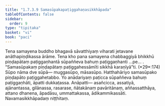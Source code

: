 ```yaml
---
title: "1.7.3.9 Samasūpakapaṭiggahaṇasikkhāpada"
tableOfContents: false
sidebar:
  order: 9
type: "tipitaka"
basket: "vi"
book: "paci"
---
```



<DynamicBreadcrumb />

<Division number="604" book="paci" e="ch" v="2" p="249">

<Paragraph number="1825" book="paci">
Tena samayena buddho bhagavā sāvatthiyaṃ viharati jetavane anāthapiṇḍikassa ārāme. Tena kho pana samayena chabbaggiyā bhikkhū piṇḍapātaṃ paṭiggaṇhantā sūpaññeva bahuṃ paṭiggaṇhanti …pe… .
</Paragraph>

<Paragraph number="1826" book="paci">
<Emphasis>“Samasūpakaṃ piṇḍapātaṃ paṭiggahessāmīti sikkhā karaṇīyā”</Emphasis>ti. (*29*:<Emphasis>174</Emphasis>)
</Paragraph>

<Paragraph number="1827" book="paci">
<Emphasis>Sūpo</Emphasis> nāma dve sūpā— muggasūpo, māsasūpo. Hatthahāriyo samasūpako piṇḍapāto paṭiggahetabbo. Yo anādariyaṃ paṭicca sūpaññeva bahuṃ paṭiggaṇhāti, āpatti dukkaṭassa.
</Paragraph>

<Paragraph number="1828" book="paci">
Anāpatti— asañcicca, assatiyā, ajānantassa, gilānassa, rasarase, ñātakānaṃ pavāritānaṃ, aññassatthāya, attano dhanena, āpadāsu, ummattakassa, ādikammikassāti.

</Paragraph>
</Division>

<Paragraph number="1829" type="center" book="paci">
Navamasikkhāpadaṃ niṭṭhitaṃ.
</Paragraph>
